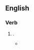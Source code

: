 {{also|move the goalposts}}
==English==

===Verb===
{{head|en|verb}}

# {{alternative form of|move the goalposts|lang=en}}.
#* {{quote-book|author=Peter G[osselin] Fitzgerald|authorlink=Peter Fitzgerald (politican)|chapter=Statement of Hon. Peter G. Fitzgerald, U.S. Senator from Illinois|title=Competition in the Telecommunications Industry: Hearing before the Committee on Commerce, Science, and Transportation, {{w|United States Senate}}, One Hundred Eighth Congress, First Session|location=Washington, D.C.|publisher=Printed for use of the [[w:United States Senate Committee on Commerce, Science, and Transportation|Committee on Commerce, Science, and Transportation]]; [[w:United States Government Publishing Office|U.S. Government Printing Office]]|date=14 January 2003|year_published=2006|page=85|pageurl=https://books.google.com/books?id=cu-v1Rlf-PkC&pg=PA85|isbn=978-0-16-076170-6|passage=Sooner or later we have to have rules, and we have to know that they are not going to change, for people to have business plans developed and so that they can go out and raise capital and stick with their business model. But if there is this constant uncertainty that when the Commission changes, or when they have another rule tha they are going to '''move the goal posts''' again, nobody is going to want to have anything to do with this field.}}